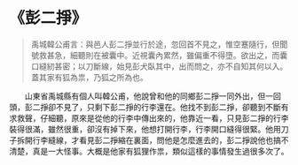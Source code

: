 # 《彭二掙》

> 禹城韓公甫言：與邑人彭二掙並行於途，忽回首不見之，惟空蹇隨行，但聞號救甚急，細聽則在被囊中。近視囊內累然，雖偏重不得墮。欲出之，而囊口縫紉甚密；以刀斷線，始見彭犬臥其中，出而問之，亦不自知其何以入。蓋其家有狐為祟，乃狐之所為也。

&emsp;&emsp;山東省禹城縣有個人叫韓公甫，他說曾和他的同鄉彭二掙一同外出，但一回頭，彭二掙卻不見了，只剩下彭二掙的行李還在。他找不到彭二掙，卻聽到不斷有求救聲，仔細聽，原來是從他的行李中傳出來的，他靠近一看，只見彭二掙的行李裝得很滿，雖然很重，卻沒有掉下來，他想打開行李，行李開口縫得很緊。他用刀子拆開行李縫線，才看見彭二掙縮在裏面，問他是怎麼進去的，彭二掙說他也搞不清楚，真是一大怪事。大概是他家有狐狸作祟，類似這樣的事情發生過很多次了。
